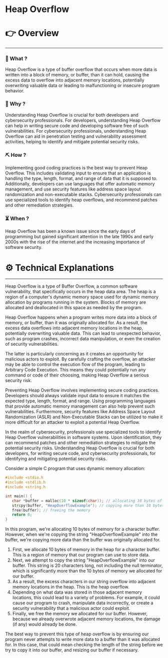 # Heap Overflow


# 👉 Overview

---

### 👀 What ?

Heap Overflow is a type of buffer overflow that occurs when more data is written into a block of memory, or buffer, than it can hold, causing the excess data to overflow into adjacent memory locations, potentially overwriting valuable data or leading to malfunctioning or insecure program behavior.


### 🧐 Why ?

Understanding Heap Overflow is crucial for both developers and cybersecurity professionals. For developers, understanding Heap Overflow can help in writing secure code and developing software free of such vulnerabilities. For cybersecurity professionals, understanding Heap Overflow can aid in penetration testing and vulnerability assessment activities, helping to identify and mitigate potential security risks.


### ⛏️ How ?

Implementing good coding practices is the best way to prevent Heap Overflow. This includes validating input to ensure that an application is handling the type, length, format, and range of data that it is supposed to. Additionally, developers can use languages that offer automatic memory management, and use security features like address space layout randomization and non-executable stacks. Cybersecurity professionals can use specialized tools to identify heap overflows, and recommend patches and other remediation strategies.


### ⏳ When ?

Heap Overflow has been a known issue since the early days of programming but gained significant attention in the late 1990s and early 2000s with the rise of the internet and the increasing importance of software security.


# ⚙️ Technical Explanations

---

Heap Overflow is a type of Buffer Overflow, a common software vulnerability, that specifically occurs in the heap data area. The heap is a region of a computer's dynamic memory space used for dynamic memory allocation by programs running in the system. Blocks of memory are allocated and deallocated in this space as needed by the program.

Heap Overflow happens when a program writes more data into a block of memory, or buffer, than it was originally allocated for. As a result, the excess data overflows into adjacent memory locations in the heap, potentially overwriting valuable data. This can lead to unexpected behavior, such as program crashes, incorrect data manipulation, or even the creation of security vulnerabilities.

The latter is particularly concerning as it creates an opportunity for malicious actors to exploit. By carefully crafting the overflow, an attacker may be able to control the execution flow of the program, leading to Arbitrary Code Execution. This means they could potentially run any command or code of their choosing, making Heap Overflow a serious security risk.

Preventing Heap Overflow involves implementing secure coding practices. Developers should always validate input data to ensure it matches the expected type, length, format, and range. Using programming languages that provide automatic memory management can also help prevent such vulnerabilities. Furthermore, security features like Address Space Layout Randomization (ASLR) and Non-Executable Stacks can be utilized to make it more difficult for an attacker to exploit a potential Heap Overflow.

In the realm of cybersecurity, professionals use specialized tools to identify Heap Overflow vulnerabilities in software systems. Upon identification, they can recommend patches and other remediation strategies to mitigate the potential security risks. Understanding Heap Overflow is crucial for both developers, for writing secure code, and cybersecurity professionals, for identifying and mitigating potential security risks.

Consider a simple C program that uses dynamic memory allocation:

```c
#include <stdio.h
#include <stdlib.h
#include <string.h

int main() {
   char *buffer = malloc(10 * sizeof(char)); // allocating 10 bytes of memory
   strcpy(buffer, "HeapOverflowExample"); // copying more than 10 bytes into buffer
   free(buffer); // freeing the memory
   return 0;
}

```

In this program, we're allocating 10 bytes of memory for a character buffer. However, when we're copying the string "HeapOverflowExample" into the buffer, we're copying more data than the buffer was originally allocated for.

1. First, we allocate 10 bytes of memory in the heap for a character buffer. This is a region of memory that our program can use to store data.
2. Next, we attempt to copy the string "HeapOverflowExample" into our buffer. This string is 20 characters long, not including the null terminator, which is significantly more than the 10 bytes of memory we allocated for our buffer.
3. As a result, the excess characters in our string overflow into adjacent memory locations in the heap. This is the heap overflow.
4. Depending on what data was stored in those adjacent memory locations, this could lead to a variety of problems. For example, it could cause our program to crash, manipulate data incorrectly, or create a security vulnerability that a malicious actor could exploit.
5. Finally, we free the memory we allocated for our buffer. However, because we already overwrote adjacent memory locations, the damage (if any) would already be done.

The best way to prevent this type of heap overflow is by ensuring our program never attempts to write more data to a buffer than it was allocated for. In this case, that could mean checking the length of the string before we try to copy it into our buffer, and resizing our buffer if necessary.
